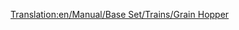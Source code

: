 [[Translation:en/Manual/Base Set/Trains/Grain Hopper]]
{{nl/Manual/Base Set/Trains/Wagons|Naam=Graanwagon
|Afbeelding=[[File:en/Manual/Base Set/Trains/Grainhopper.png]]
|NormaalKosten=£1,066 ($2,132)
|NormaalGewicht=19 / 49 t
|NormaalCapaciteit=30 ton graan
|MonoKosten="
|MonoGewicht=19 / 54 t
|MonoCapaciteit=35 ton graan
|MagKosten="
|MagGewicht=19 / 56 t
|MagCapaciteit=37 ton graan
|Omschrijving=Let op dat de vee- en graanwagons een verschillende capaciteit hebben. Bij een gecombineerde trein kan je dit compenseren door van het ene type meer wagons te gebruiken dan het andere.
}}